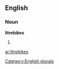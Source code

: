 ==English==

===Noun===
'''litrebikes'''

# {{plural of|[[litrebike]]}}

[[Category:English plurals]]

[[ar:litrebikes]]